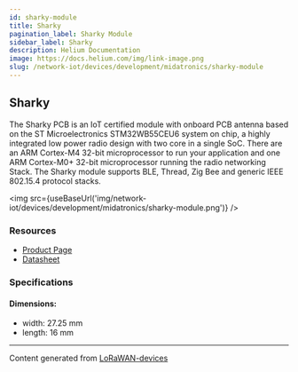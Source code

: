 ```yaml
---
id: sharky-module
title: Sharky
pagination_label: Sharky Module
sidebar_label: Sharky
description: Helium Documentation
image: https://docs.helium.com/img/link-image.png
slug: /network-iot/devices/development/midatronics/sharky-module
---
```



## Sharky

The Sharky PCB is an IoT certified module with onboard PCB antenna based on the ST Microelectronics
STM32WB55CEU6 system on chip, a highly integrated low power radio design with two core in a single
SoC. There are an ARM Cortex-M4 32-bit microprocessor to run your application and one ARM Cortex-M0+
32-bit microprocessor running the radio networking Stack. The Sharky module supports BLE, Thread,
Zig Bee and generic IEEE 802.15.4 protocol stacks.

<img src={useBaseUrl('img/network-iot/devices/development/midatronics/sharky-module.png')} />

### Resources

- [Product Page](https://midatronics.com/shop/module/sharky-i/)
- [Datasheet](https://midatronics.com/wp-content/uploads/2019/10/Sharky_Module.pdf)

### Specifications

#### Dimensions:

- width: 27.25 mm
- length: 16 mm

---

Content generated from [LoRaWAN-devices](https://github.com/TheThingsNetwork/lorawan-devices)
